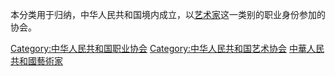 本分类用于归纳，中华人民共和国境内成立，以[[艺术家|艺术家]]这一类别的职业身份参加的协会。

[[Category:中华人民共和国职业协会|Category:中华人民共和国职业协会]]
[[Category:中华人民共和国艺术协会|Category:中华人民共和国艺术协会]]
[[Category:中華人民共和國藝術家|]]